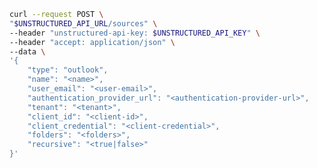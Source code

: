 ```bash REST (Create)
curl --request POST \
"$UNSTRUCTURED_API_URL/sources" \
--header "unstructured-api-key: $UNSTRUCTURED_API_KEY" \
--header "accept: application/json" \
--data \
'{
    "type": "outlook",
    "name": "<name>",
    "user_email": "<user-email>",
    "authentication_provider_url": "<authentication-provider-url>",
    "tenant": "<tenant>",
    "client_id": "<client-id>",
    "client_credential": "<client-credential>",
    "folders": "<folders>",
    "recursive": "<true|false>"
}'
```
